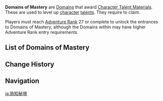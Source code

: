 {{Terminology Infobox
|image = 
|type  = Domain Types
}}
'''Domains of Mastery''' are  [[Domain]]s that award [[Character Talent Material]]s. These are used to level up [[character]] [[talent]]s. They require {{Item|Original Resin|30|x=20}} to claim.

Players must reach [[Adventure Rank]] 27 or complete {{Quest|Of the Land Amidst Monoliths}} to unlock the entrances to Domains of Mastery, although the Domains within may have higher Adventure Rank entry requirements.

==List of Domains of Mastery==
{{Domains by Category Table|Domains of Mastery}}

==Change History==
{{Change History|1.0}}

==Navigation==
{{Domain Navbox|Permanent}}
[[Category:Domains of Mastery| ]]

[[ja:熟知秘境]]